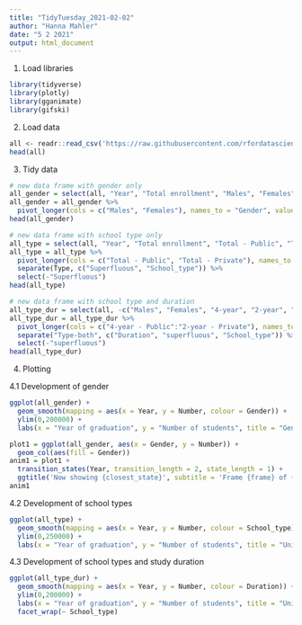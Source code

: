 ```yaml
---
title: "TidyTuesday_2021-02-02"
author: "Hanna Mahler"
date: "5 2 2021"
output: html_document
---
```


1. Load libraries
```r
library(tidyverse)
library(plotly)
library(gganimate)
library(gifski)
```


2. Load data
```r
all <- readr::read_csv('https://raw.githubusercontent.com/rfordatascience/tidytuesday/master/data/2021/2021-02-02/hbcu_all.csv')
head(all)
```

3. Tidy data
```r
# new data frame with gender only
all_gender = select(all, "Year", "Total enrollment", "Males", "Females")
all_gender = all_gender %>%
  pivot_longer(cols = c("Males", "Females"), names_to = "Gender", values_to = "Number")
head(all_gender)

# new data frame with school type only
all_type = select(all, "Year", "Total enrollment", "Total - Public", "Total - Private")
all_type = all_type %>%
  pivot_longer(cols = c("Total - Public", "Total - Private"), names_to = "Type", values_to = "Number") %>%
  separate(Type, c("Superfluous", "School_type")) %>%
  select(-"Superfluous")
head(all_type)

# new data frame with school type and duration
all_type_dur = select(all, -c("Males", "Females", "4-year", "2-year", "Total - Private", "Total - Public"))
all_type_dur = all_type_dur %>%
  pivot_longer(cols = c("4-year - Public":"2-year - Private"), names_to = "Type-both", values_to = "Number") %>%
  separate("Type-both", c("Duration", "superfluous", "School_type")) %>%
  select(-"superfluous")
head(all_type_dur)
```

4. Plotting

4.1 Development of gender
```r
ggplot(all_gender) +
  geom_smooth(mapping = aes(x = Year, y = Number, colour = Gender)) +
  ylim(0,200000) +
  labs(x = "Year of graduation", y = "Number of students", title = "Gender of University graduates in the US")
```



```r
plot1 = ggplot(all_gender, aes(x = Gender, y = Number)) +
  geom_col(aes(fill = Gender))
anim1 = plot1 +
  transition_states(Year, transition_length = 2, state_length = 1) +
  ggtitle('Now showing {closest_state}', subtitle = 'Frame {frame} of {nframes}')
anim1
```



4.2 Development of school types
```r
ggplot(all_type) +
  geom_smooth(mapping = aes(x = Year, y = Number, colour = School_type)) +
  ylim(0,250000) +
  labs(x = "Year of graduation", y = "Number of students", title = "University graduates in the US by school type")
```

4.3 Development of school types and study duration
```r
ggplot(all_type_dur) +
  geom_smooth(mapping = aes(x = Year, y = Number, colour = Duration)) +
  ylim(0,200000) +
  labs(x = "Year of graduation", y = "Number of students", title = "University graduates in the US by school type") +
  facet_wrap(~ School_type)
```




